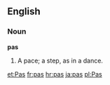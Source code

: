 ==English==

===Noun===

'''pas'''

#A pace; a step, as in a dance.

[[et:Pas]]
[[fr:pas]]
[[hr:pas]]
[[ja:pas]]
[[pl:Pas]]